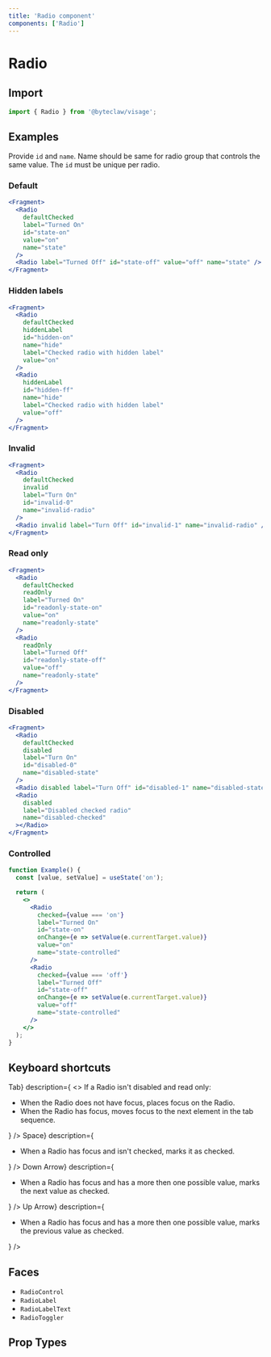```yaml
---
title: 'Radio component'
components: ['Radio']
---
```


# Radio

## Import

```js transpile=false
import { Radio } from '@byteclaw/visage';
```

## Examples

Provide `id` and `name`. Name should be same for radio group that controls the same value. The `id` must be unique per radio.

### Default

```jsx live=true
<Fragment>
  <Radio
    defaultChecked
    label="Turned On"
    id="state-on"
    value="on"
    name="state"
  />
  <Radio label="Turned Off" id="state-off" value="off" name="state" />
</Fragment>
```

### Hidden labels

```jsx live=true
<Fragment>
  <Radio
    defaultChecked
    hiddenLabel
    id="hidden-on"
    name="hide"
    label="Checked radio with hidden label"
    value="on"
  />
  <Radio
    hiddenLabel
    id="hidden-ff"
    name="hide"
    label="Checked radio with hidden label"
    value="off"
  />
</Fragment>
```

### Invalid

```jsx live=true
<Fragment>
  <Radio
    defaultChecked
    invalid
    label="Turn On"
    id="invalid-0"
    name="invalid-radio"
  />
  <Radio invalid label="Turn Off" id="invalid-1" name="invalid-radio" />
</Fragment>
```

### Read only

```jsx live=true
<Fragment>
  <Radio
    defaultChecked
    readOnly
    label="Turned On"
    id="readonly-state-on"
    value="on"
    name="readonly-state"
  />
  <Radio
    readOnly
    label="Turned Off"
    id="readonly-state-off"
    value="off"
    name="readonly-state"
  />
</Fragment>
```

### Disabled

```jsx live=true
<Fragment>
  <Radio
    defaultChecked
    disabled
    label="Turn On"
    id="disabled-0"
    name="disabled-state"
  />
  <Radio disabled label="Turn Off" id="disabled-1" name="disabled-state" />
  <Radio
    disabled
    label="Disabled checked radio"
    name="disabled-checked"
  ></Radio>
</Fragment>
```

### Controlled

```jsx live=true
function Example() {
  const [value, setValue] = useState('on');

  return (
    <>
      <Radio
        checked={value === 'on'}
        label="Turned On"
        id="state-on"
        onChange={e => setValue(e.currentTarget.value)}
        value="on"
        name="state-controlled"
      />
      <Radio
        checked={value === 'off'}
        label="Turned Off"
        id="state-off"
        onChange={e => setValue(e.currentTarget.value)}
        value="off"
        name="state-controlled"
      />
    </>
  );
}
```

## Keyboard shortcuts

<DescriptionList>
  <DescriptionListItem
    term={<KeyboardKey>Tab</KeyboardKey>}
    description={
      <>
        If a Radio isn&apos;t disabled and read only:
        <ul>
          <li>
            When the Radio does not have focus, places focus on the Radio.
          </li>
          <li>
            When the Radio has focus, moves focus to the next element in the tab
            sequence.
          </li>
        </ul>
      </>
    }
  />
  <DescriptionListItem
    term={<KeyboardKey>Space</KeyboardKey>}
    description={
      <ul>
        <li>
          When a Radio has focus and isn&apos;t checked, marks it as checked.
        </li>
      </ul>
    }
  />
  <DescriptionListItem
    term={<KeyboardKey>Down Arrow</KeyboardKey>}
    description={
      <ul>
        <li>
          When a Radio has focus and has a more then one possible value, marks
          the next value as checked.
        </li>
      </ul>
    }
  />
  <DescriptionListItem
    term={<KeyboardKey>Up Arrow</KeyboardKey>}
    description={
      <ul>
        <li>
          When a Radio has focus and has a more then one possible value, marks
          the previous value as checked.
        </li>
      </ul>
    }
  />
</DescriptionList>

## Faces

- `RadioControl`
- `RadioLabel`
- `RadioLabelText`
- `RadioToggler`

## Prop Types

<PropTypes component="Radio" />
